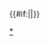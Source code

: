 {{Navbox
|state   = {{{state|autocollapse}}}
|name = 江戶時代皇后
|title = [[江戶時代]][[日本皇后列表#江戶時代|皇后]]（附尊封與追封皇后）
| style  = width:650px; background:#470024
|  group1 = 江戶時代中宮
|  list1 = 
 {{Navbox|child
  |evenodd = swap
  | group1 = [[後水尾天皇]]
  | list1  = [[德川和子|中宮德川氏（東福門院）]]
  | group2 = [[靈元天皇]]
  | list2  = [[鷹司房子|中宮鷹司氏（新上西門院）]]
  | group3 = [[東山天皇]]
  | list3  = [[幸子女王|中宮幸子（承秋門院）]]
  | group4 = [[光格天皇]]
  | list4  = [[欣子內親王|中宮欣子（新清和院）]] 
}}
|  group2 = 尊封、追封皇后
|  list2 = 
 {{Navbox|child
  |evenodd = swap
  | group1 = [[櫻町天皇]]
  | list1  = [[近衛尚子|贈皇太后近衛氏（新中和門院）]]
  | group2 = [[後櫻町天皇]]
  | list2  = [[二條舍子|皇太后二條氏（青綺門院）]]
  | group3 = [[後桃園天皇]]
  | list3  = [[一條富子|皇太后一條氏（恭禮門院）]]
  | group4 = [[仁孝天皇]]
  | list4  = [[鷹司繫子|贈皇后鷹司氏（新皇嘉門院）]]
  | group5 = [[孝明天皇]]
  | list5  = [[英照皇太后|英照皇太后九條氏]]
 }}

|  group3 = 其他天皇正室
|  list3 = 
 {{Navbox|child
  |evenodd = swap
  | group1 = [[閑院宮典仁親王|慶光天皇]]
  | list1  = [[成子內親王 (中御門天皇皇女)|親王妃成子]]
}}
 
|  group4 = 其他天皇生母<br />（列出天皇为子）
|  list4 = 
 {{Navbox|child
  |evenodd = swap
  | group1 = [[後陽成天皇]]
  | list1  = [[近衛前子|女御近衛氏（中和門院）]]
  | group2 = [[後光明天皇]]
  | list2  = [[園光子|內裏女房園氏（壬生院）]]
  | group3 = [[後西天皇]]
  | list3  = [[櫛笥隆子|掌侍櫛笥氏（逢春門院）]]
  | group4 = [[靈元天皇]]
  | list4  = [[園國子|典侍園氏（新廣義門院）]]
  | group5 = [[東山天皇]]
  | list5  = [[松木宗子|大典侍松木氏（敬法門院）]]
  | group6 = [[中御門天皇]]
  | list6  = [[櫛笥賀子|典侍櫛笥氏（新崇賢門院）]]
  | group7 = [[桃園天皇]]
  | list7  = [[姊小路定子|典侍姊小路氏（開明門院）]]
  | group8 = [[光格天皇]]
  | list8  = [[大江磐代|女房大江氏]]
  | group9 = [[仁孝天皇]]
  | list9  = [[勸修寺婧子|典侍勸修寺氏（東京極院）]]
  | group10 = [[孝明天皇]]
  | list10  = [[正親町雅子|典侍正親町氏（新待賢門院）]]
 }}

|below = 注：<sup>#</sup>者为生前被废或身后被剥夺皇后资格。~者為生前被廢、身後恢復皇后地位者。
|}}<includeonly>{{#if:{{{1|}}}||}}</includeonly><noinclude>
[[Category:日本皇后列表模板|{{PAGENAME}}]]
[[Category:江戶時代皇后|*]]
</noinclude>